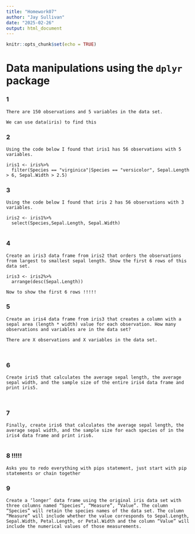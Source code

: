 ```yaml
---
title: "Homework07"
author: "Jay Sullivan"
date: "2025-02-26"
output: html_document
---
```


```r
knitr::opts_chunk$set(echo = TRUE)
```
# Data manipulations using the `dplyr` package   


### 1
```text
There are 150 observations and 5 variables in the data set.

We can use data(iris) to find this
```   


### 2
```text
Using the code below I found that iris1 has 56 observations with 5 variables.

iris1 <- iris%>%
  filter(Species == "virginica"|Species == "versicolor", Sepal.Length > 6, Sepal.Width > 2.5)

```

### 3
```text
Using the code below I found that iris 2 has 56 observations with 3 variables.

iris2 <- iris1%>%
  select(Species,Sepal.Length, Sepal.Width)
  
```
### 4
```text
Create an iris3 data frame from iris2 that orders the observations from largest to smallest sepal length. Show the first 6 rows of this data set.

iris3 <- iris2%>%
  arrange(desc(Sepal.Length))

Now to show the first 6 rows !!!!!

```

### 5
```text
Create an iris4 data frame from iris3 that creates a column with a sepal area (length * width) value for each observation. How many observations and variables are in the data set?

There are X observations and X variables in the data set.



```


### 6
```text
Create iris5 that calculates the average sepal length, the average sepal width, and the sample size of the entire iris4 data frame and print iris5.



```


### 7
```text
Finally, create iris6 that calculates the average sepal length, the average sepal width, and the sample size for each species of in the iris4 data frame and print iris6.


```

### 8 !!!!!
```text
Asks you to redo everything with pips statement, just start with pip statements or chain together
```
### 9
```text
Create a ‘longer’ data frame using the original iris data set with three columns named “Species”, “Measure”, “Value”. The column “Species” will retain the species names of the data set. The column “Measure” will include whether the value corresponds to Sepal.Length, Sepal.Width, Petal.Length, or Petal.Width and the column “Value” will include the numerical values of those measurements.



```

